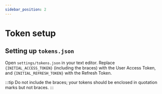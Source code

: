 ```yaml
---
sidebar_position: 2
---
```




# Token setup

<Tokens />

## Setting up `tokens.json`

Open `settings/tokens.json` in your text editor. Replace `{INITIAL_ACCESS_TOKEN}` (including the braces) with the User Access Token, and `{INITIAL_REFRESH_TOKEN}` with the Refresh Token.

:::tip
Do not include the braces; your tokens should be enclosed in quotation marks but not braces.
:::
